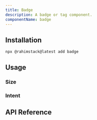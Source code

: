 ```yaml
---
title: Badge
description: A badge or tag component.
componentName: badge
---
```


<ComponentPreview name="badge-demo" />

## Installation

```bash
npx @rahimstack@latest add badge
```

## Usage

### Size

<ComponentPreview name="badge-size-demo" />

### Intent

<ComponentPreview name="badge-intent-demo" />

## API Reference

<ComponentAnatomy name="badge" />
